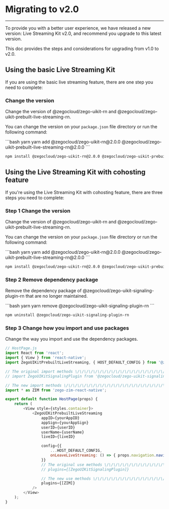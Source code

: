 # Migrating to v2.0

- - -

To provide you with a better user experience, we have released a new version: Live Streaming Kit v2.0, and recommend you upgrade to this latest version. 

This doc provides the steps and considerations for upgrading from v1.0 to v2.0.

## Using the basic Live Streaming Kit

If you are using the basic live streaming feature, there are one step you need to complete:

### Change the version

Change the version of @zegocloud/zego-uikit-rn and @zegocloud/zego-uikit-prebuilt-live-streaming-rn.

You can change the version on your `package.json` file directory or run the following command:

<CodeGroup>
```bash yarn
yarn add @zegocloud/zego-uikit-rn@2.0.0 @zegocloud/zego-uikit-prebuilt-live-streaming-rn@2.0.0
```

```bash npm
npm install @zegocloud/zego-uikit-rn@2.0.0 @zegocloud/zego-uikit-prebuilt-live-streaming-rn@2.0.0
```
</CodeGroup>

## Using the Live Streaming Kit with cohosting feature

If you're using the Live Streaming Kit with cohosting feature, there are three steps you need to complete:

### Step 1 Change the version

Change the version of @zegocloud/zego-uikit-rn and @zegocloud/zego-uikit-prebuilt-live-streaming-rn.

You can change the version on your `package.json` file directory or run the following command:

<CodeGroup>
```bash yarn
yarn add @zegocloud/zego-uikit-rn@2.0.0 @zegocloud/zego-uikit-prebuilt-live-streaming-rn@2.0.0
```

```bash npm
npm install @zegocloud/zego-uikit-rn@2.0.0 @zegocloud/zego-uikit-prebuilt-live-streaming-rn@2.0.0
```
</CodeGroup>


### Step 2 Remove dependency package

Remove the dependency package of @zegocloud/zego-uikit-signaling-plugin-rn that are no longer maintained.

<CodeGroup>
```bash yarn
yarn remove @zegocloud/zego-uikit-signaling-plugin-rn
```

```bash npm
npm uninstall @zegocloud/zego-uikit-signaling-plugin-rn
```
</CodeGroup>


### Step 3 Change how you import and use packages

Change the way you import and use the dependency packages.

```js
// HostPage.js
import React from 'react';
import { View } from 'react-native';
import ZegoUIKitPrebuiltLiveStreaming, { HOST_DEFAULT_CONFIG } from '@zegocloud/zego-uikit-prebuilt-live-streaming-rn';

// The original import methods \/\/\/\/\/\/\/\/\/\/\/\/\/\/\/\/\/\/\/\/\/\/\/\/\/\/\/\/\/\/\/
// import ZegoUIKitSignalingPlugin from '@zegocloud/zego-uikit-signaling-plugin-rn';

// The new import methods \/\/\/\/\/\/\/\/\/\/\/\/\/\/\/\/\/\/\/\/\/\/\/\/\/\/\/\/\/\/\/
import * as ZIM from 'zego-zim-react-native';

export default function HostPage(props) {
    return (
        <View style={styles.container}>
            <ZegoUIKitPrebuiltLiveStreaming
                appID={yourAppID}
                appSign={yourAppSign}
                userID={userID}
                userName={userName}
                liveID={liveID}

                config={{
                    ...HOST_DEFAULT_CONFIG,
                    onLeaveLiveStreaming: () => { props.navigation.navigate('HomePage') }
                }}
                // The original use methods \/\/\/\/\/\/\/\/\/\/\/\/\/\/\/\/\/\/\/\/\/\/\/\/\/\/\/\/\/\/\/
                // plugins={[ZegoUIKitSignalingPlugin]}

                // The new use methods \/\/\/\/\/\/\/\/\/\/\/\/\/\/\/\/\/\/\/\/\/\/\/\/\/\/\/\/\/\/\/
                plugins={[ZIM]}
            />
        </View>
    );
}
```
